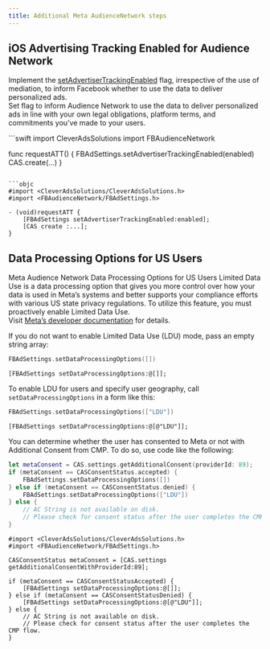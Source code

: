 ```yaml
---
title: Additional Meta AudienceNetwork steps
---
```



## iOS Advertising Tracking Enabled for Audience Network
Implement the [setAdvertiserTrackingEnabled](https://developers.facebook.com/docs/audience-network/setting-up/platform-setup/ios/advertising-tracking-enabled) flag, irrespective of the use of mediation, to inform Facebook whether to use the data to deliver personalized ads.  
Set flag to inform Audience Network to use the data to deliver personalized ads in line with your own legal obligations, platform terms, and commitments you’ve made to your users.

<CodeGroup synchronize="true">
```swift
import CleverAdsSolutions
import FBAudienceNetwork

func requestATT() {
    FBAdSettings.setAdvertiserTrackingEnabled(enabled)
    CAS.create(...)
}
```

```objc
#import <CleverAdsSolutions/CleverAdsSolutions.h>
#import <FBAudienceNetwork/FBAdSettings.h>

- (void)requestATT {
    [FBAdSettings setAdvertiserTrackingEnabled:enabled];
    [CAS create :...];
}
```
</CodeGroup>

## Data Processing Options for US Users
Meta Audience Network Data Processing Options for US Users Limited Data Use is a data processing option that gives you more control over how your data is used in Meta’s systems and better supports your compliance efforts with various US state privacy regulations. To utilize this feature, you must proactively enable Limited Data Use.  
Visit [Meta’s developer documentation](https://developers.facebook.com/docs/marketing-apis/data-processing-options) for details.

If you do not want to enable Limited Data Use (LDU) mode, pass an empty string array:
<CodeGroup synchronize="true">
```swift
FBAdSettings.setDataProcessingOptions([])
```
```objc
[FBAdSettings setDataProcessingOptions:@[]];
```
</CodeGroup>


To enable LDU for users and specify user geography, call `setDataProcessingOptions` in a form like this:
<CodeGroup synchronize="true">
```swift
FBAdSettings.setDataProcessingOptions(["LDU"])
```
```objc
[FBAdSettings setDataProcessingOptions:@[@"LDU"]];
```
</CodeGroup>

You can determine whether the user has consented to Meta or not with Additional Consent from CMP. To do so, use code like the following:
<CodeGroup synchronize="true">
```swift
let metaConsent = CAS.settings.getAdditionalConsent(providerId: 89);
if (metaConsent == CASConsentStatus.accepted) {
    FBAdSettings.setDataProcessingOptions([])
} else if (metaConsent == CASConsentStatus.denied) {
    FBAdSettings.setDataProcessingOptions(["LDU"])
} else {
    // AC String is not available on disk. 
    // Please check for consent status after the user completes the CMP flow.
}
```

```objc
#import <CleverAdsSolutions/CleverAdsSolutions.h>
#import <FBAudienceNetwork/FBAdSettings.h>

CASConsentStatus metaConsent = [CAS.settings getAdditionalConsentWithProviderId:89];

if (metaConsent == CASConsentStatusAccepted) {
    [FBAdSettings setDataProcessingOptions:@[]];
} else if (metaConsent == CASConsentStatusDenied) {
    [FBAdSettings setDataProcessingOptions:@[@"LDU"]];
} else {
    // AC String is not available on disk.
    // Please check for consent status after the user completes the CMP flow.
}
```
</CodeGroup>